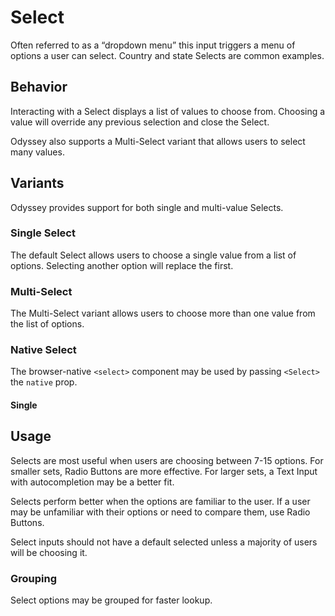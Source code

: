 
<Meta title="MUI Components/Forms/Select" anchor />

# Select

Often referred to as a “dropdown menu” this input triggers a menu of options a user can select. Country and state Selects are common examples.

<Canvas>
  <Story of={Stories.Default} />
</Canvas>

## Behavior

Interacting with a Select displays a list of values to choose from. Choosing a value will override any previous selection and close the Select.

Odyssey also supports a Multi-Select variant that allows users to select many values.

## Variants

Odyssey provides support for both single and multi-value Selects.

### Single Select

The default Select allows users to choose a single value from a list of options. Selecting another option will replace the first.

<Canvas>
  <Story of={Stories.Default} />
</Canvas>

<Canvas>
  <Story of={Stories.DefaultDisabled} />
</Canvas>

<Canvas>
  <Story of={Stories.DefaultInvalid} />
</Canvas>

### Multi-Select

The Multi-Select variant allows users to choose more than one value from the list of options.

<Canvas>
  <Story of={Stories.Multi} />
</Canvas>

### Native Select

The browser-native `<select>` component may be used by passing `<Select>` the `native` prop.

#### Single

<Canvas>
  <Story of={Stories.NativeDefault} />
</Canvas>

## Usage

Selects are most useful when users are choosing between 7-15 options. For smaller sets, Radio Buttons are more effective. For larger sets, a Text Input with autocompletion may be a better fit.

Selects perform better when the options are familiar to the user. If a user may be unfamiliar with their options or need to compare them, use Radio Buttons.

Select inputs should not have a default selected unless a majority of users will be choosing it.

### Grouping

Select options may be grouped for faster lookup.

<Canvas>
  <Story of={Stories.Grouped} />
</Canvas>
